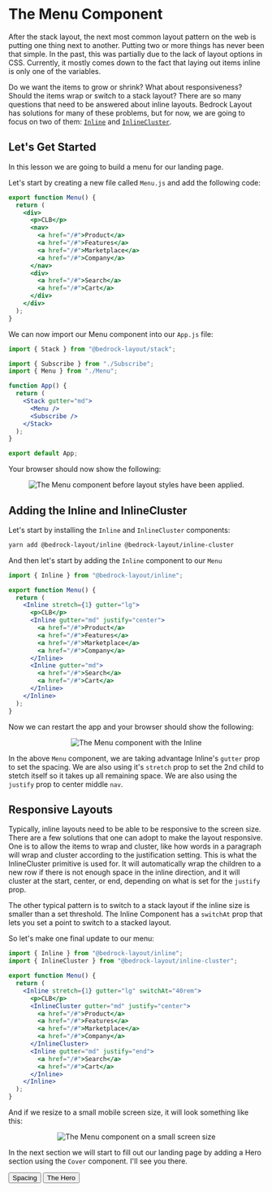 
<Meta title="Getting Started/The Menu Component" />

# The Menu Component

After the stack layout, the next most common layout pattern on the web is putting one thing next to another. Putting two or more things has never been that simple. In the past, this was partially due to the lack of layout options in CSS. Currently, it mostly comes down to the fact that laying out items inline is only one of the variables.

Do we want the items to grow or shrink? What about responsiveness? Should the items wrap or switch to a stack layout? There are so many questions that need to be answered about inline layouts. Bedrock Layout has solutions for many of these problems, but for now, we are going to focus on two of them: [`Inline`](/docs/components-inline--api) and [`InlineCluster`](/docs/components-inlinecluster--api).

## Let's Get Started

In this lesson we are going to build a menu for our landing page.

Let's start by creating a new file called `Menu.js` and add the following code:

```jsx
export function Menu() {
  return (
    <div>
      <p>CLB</p>
      <nav>
        <a href="/#">Product</a>
        <a href="/#">Features</a>
        <a href="/#">Marketplace</a>
        <a href="/#">Company</a>
      </nav>
      <div>
        <a href="/#">Search</a>
        <a href="/#">Cart</a>
      </div>
    </div>
  );
}

```

We can now import our Menu component into our `App.js` file:

```jsx
import { Stack } from "@bedrock-layout/stack";

import { Subscribe } from "./Subscribe";
import { Menu } from "./Menu";

function App() {
  return (
    <Stack gutter="md">
      <Menu />
      <Subscribe />
    </Stack>
  );
}

export default App;
```

Your browser should now show the following:

<Center centerChildren>
  <img
    style={{ maxWidth: 800 }}
    src={menuStart}
    alt="The Menu component before layout styles have been applied."
  />
</Center>

## Adding the Inline and InlineCluster

Let's start by installing the `Inline` and `InlineCluster` components:

```bash
yarn add @bedrock-layout/inline @bedrock-layout/inline-cluster
```

And then let's start by adding the `Inline` component to our `Menu`

```jsx
import { Inline } from "@bedrock-layout/inline";

export function Menu() {
  return (
    <Inline stretch={1} gutter="lg">
      <p>CLB</p>
      <Inline gutter="md" justify="center">
        <a href="/#">Product</a>
        <a href="/#">Features</a>
        <a href="/#">Marketplace</a>
        <a href="/#">Company</a>
      </Inline>
      <Inline gutter="md">
        <a href="/#">Search</a>
        <a href="/#">Cart</a>
      </Inline>
    </Inline>
  );
}
```

Now we can restart the app and your browser should show the following:

<Center centerChildren>
  <img
    style={{ maxWidth: 800 }}
    src={menuInline}
    alt="The Menu component with the Inline"
  />
</Center>

In the above `Menu` component, we are taking advantage Inline's `gutter` prop to set the spacing. We are also using it's `stretch` prop to set the 2nd child to stetch itself so it takes up all remaining space. We are also using the `justify` prop to center middle `nav`.

## Responsive Layouts

Typically, inline layouts need to be able to be responsive to the screen size. There are a few solutions that one can adopt to make the layout responsive. One is to allow the items to wrap and cluster, like how words in a paragraph will wrap and cluster according to the justification setting. This is what the InlineCluster primitive is used for. It will automatically wrap the children to a new row if there is not enough space in the inline direction, and it will cluster at the start, center, or end, depending on what is set for the `justify` prop.

The other typical pattern is to switch to a stack layout if the inline size is smaller than a set threshold. The Inline Component has a `switchAt` prop that lets you set a point to switch to a stacked layout.

So let's make one final update to our menu:

```jsx
import { Inline } from "@bedrock-layout/inline";
import { InlineCluster } from "@bedrock-layout/inline-cluster";

export function Menu() {
  return (
    <Inline stretch={1} gutter="lg" switchAt="40rem">
      <p>CLB</p>
      <InlineCluster gutter="md" justify="center">
        <a href="/#">Product</a>
        <a href="/#">Features</a>
        <a href="/#">Marketplace</a>
        <a href="/#">Company</a>
      </InlineCluster>
      <Inline gutter="md" justify="end">
        <a href="/#">Search</a>
        <a href="/#">Cart</a>
      </Inline>
    </Inline>
  );
}
```

And if we resize to a small mobile screen size, it will look something like this:

<Center centerChildren>
  <img
    style={{ maxWidth: 800 }}
    src={menuMobile}
    alt="The Menu component on a small screen size"
  />
</Center>

In the next section we will start to fill out our landing page by adding a Hero section using the `Cover` component. I'll see you there.

<Inline switchAt="25rem" stretch={1} gutter="md">
  <Button as="a" href="/?path=/docs/getting-started-spacing--page">
    Spacing
  </Button>
  <span />
  <Button as="a" href="/?path=/docs/getting-started-the-hero--page">
    The Hero
  </Button>
</Inline>
